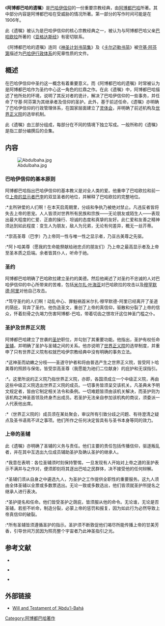 {{No footnotes|time=2020-08-18T20:05:54+00:00}}
{{巴哈伊信仰经典}}
《'''阿博都巴哈的遗嘱'''》是[[巴哈伊信仰|巴哈伊信仰]]的一份重要宗教经典，由[[阿博都巴哈|阿博都巴哈]]所著。其中部分内容是阿博都巴哈在受威胁的情况所著。第一部分的写作时间可能是在1906年。 

此《遗嘱》被认为是巴哈伊信仰的核心宗教经典之一，被认为与阿博都巴哈父亲[[巴哈欧拉|巴哈欧拉]]所著的《[[亚格达斯经|亚格达斯经]]》有密切联系。

《阿博都巴哈的遗嘱》连同《[[神圣计划书简集|神圣计划书简集]]》及《[[卡尔迈勒书简|卡尔迈勒书简]]》被[[守基·阿芬第|守基·阿芬第]]描述为[[巴哈伊行政体系|巴哈伊行政体系]]的宪章性质的文件。 {{clear|left}}

==概述 ==

在巴哈伊信仰中圣约这一概念有着重要意义。而《阿博都巴哈的遗嘱》时常被认为是阿博都巴哈作为圣约中心这一角色的扛鼎之作。在此《遗嘱》中，阿博都巴哈描述了他所处的环境，说明了其反对者的诡计，解决了巴哈伊信仰的一些事务，并任命了守基·阿芬第为其继承者及信仰的圣护。此外，基于前述任命，《遗嘱》亦明确了巴哈伊信仰的行政管理体系，在国家层面建立了[[灵体会|灵体会]]，并明确了前述机构及[[世界正义院|世界正义院]]的选举机制。

此《遗嘱》由三部分组成，每部分在不同的情境下独立写成。一般所称的《遗嘱》是指三部分编撰后的合集。

==内容==
[[File:Abdulbaha.jpg|thumb]]

===巴哈伊信仰的基本原则===
阿博都巴哈指出巴哈伊信仰的基本教义是对全人类的爱。他重申了巴哈欧拉和前一位[[上帝的显示者|上帝的显示者]][[巴孛|巴孛]]的双显圣者的地位，并解释了巴哈欧拉的完整地位。

:*主所钟爱的人们啊！在本天启周期里，分歧和争执乃被绝对禁止。凡违反者皆将失去上帝的恩宠。人人皆须对世界所有民族和宗族——无论朋友或陌生人——表现出最大程度的仁爱、正直的操行、坦诚的态度和真挚的友好。此仁爱和友善之精神须达到如此程度：变生人为朋友，敌人为兄弟，无论有何差异，概无一丝芥蒂。
:*崇高圣尊（巴孛）乃上帝同一性与唯一性之显示者，乃亘古美尊之先驱。
:*阿卜哈美尊（愿我的生命能祭献给祂忠贞的朋友们）乃上帝之最高显示者及上帝至圣本质之启端。余者皆其仆人，听命于祂。

===圣约===
阿博都巴哈明确了巴哈欧拉建立圣约的美德。然后他阐述了对圣约不忠诚的人对巴哈伊信仰的中心所带来的苦难，包括[[米尔扎·叶海亚|米尔扎·叶海亚]]对巴哈欧拉的攻击以及[[米尔扎·穆罕默德·阿里|穆罕默德·阿里]]对他自己攻击。
:*笃守圣约的人们啊！动乱中心、罪魁祸首米尔扎·穆罕默德-阿里已经离开了圣道的荫庇，背弃了圣约。他伪造圣文，重创了上帝的真信仰，驱散和分裂了上帝的信众，怀着刻骨之仇竭力伤害阿博都-巴哈，带着切齿之恨攻讦这位神圣门槛之仆。


===圣护及世界正义院===
阿博都巴哈建立了世袭的[[圣护|圣护]]职位，并勾划了其重要功能。他指出，圣护有权任命[[圣辅|圣辅]]，并明确了圣护与圣辅之间的关系。他亦说明了[[世界正义院|世界正义院]]的选举制度，并重申了只有世界正义院有权就巴哈伊宗教经典中没有明确的事务立法。
:*这神圣而幼嫩之分枝——圣道守护者和将由普选产生之世界正义院，皆受阿卜哈美尊的照顾与保佑，皆受崇高圣尊（我愿能为祂们二位献身）的庇护和无误指引。
:*。这里所说的正义院乃指世界正义院，亦即，各国须成立一个中级正义院，再由这些中级正义院选出世界正义院的成员。一切事务皆须呈交该机关。凡圣典未予明文规定者，皆由它制定相关法令和条例。一切难题皆须由该机关解决，而圣护则为该机构之神圣首领及终身杰出成员。若圣护无法亲自参加该机构的商议，须委派一人代表他出席。
:*（世界正义院的）成员须在某处聚会，审议所有引致分歧之问题、有待澄清之疑点及圣书语焉不详之事项。他们所作之任何决定皆具有与圣书本身等同的效力。

===上帝的圣辅===
此《遗嘱》亦明确了圣辅的义务与责任。他们主要的责任包括传播信仰，驱逐叛乱者，并在其中互选出九位成员辅助圣护及确认圣护的继承人。
:*我意在表明：各位圣辅须时刻保持警惕，一旦发现有人开始对上帝之道的圣护表示不满并与之作对，便须即刻将其逐出巴哈之民群体，决不接受他的任何辩解。
:*圣辅们须从自身之中遴选九人，为圣护之工作提供全职性的重要服务。这九人须由全体圣辅以全票或多数票选出。无论一致或多数选出，他们皆须就圣护所提名之继承人进行表决。
:*圣护提名和任命。他们皆受圣护之荫庇，皆须服从他的命令。无论谁，无论是否圣辅，若拒不听命，制造分裂，必蒙上帝的惩罚和报复，因为如此行为必然导致上帝真信仰的破裂。
:*所有圣辅皆须遵循圣护的指示。圣护须不断敦促他们竭尽所能传播上帝的甘美芳香，引导世间万民因为照亮整个宇宙者乃此神圣指引之光。

==参考文献==
{{reflist}}

{{wikisource}}

*{{cite book |author=ʻAbdu'l-Bahá |authorlink=ʻAbdu'l-Bahá |origyear=1901-08 |year=1992 |title=The Will And Testament of ʻAbdu'l-Bahá |publisher=Baháʼí Publications Australia |location=Mona Vale, N.S.W, Australia |isbn=0-909991-47-2 |url=http://reference.bahai.org/en/t/ab/WT/ |access-date=2020-08-08 |archive-date=2021-02-23 |archive-url=https://web.archive.org/web/20210223131907/https://reference.bahai.org/en/t/ab/WT/ |dead-url=no }}

*{{cite book |author=Hofman, David |authorlink=David Hofman |year=1982 |title=Commentary on the Will and Testament of ʻAbdu'l-Bahá |url=https://archive.org/details/commentaryonwill0000hofm |publisher=George Ronald, Oxford, UK |isbn=0-85398-158-2}}

*{{cite book |author=Taherzadeh, Adib |authorlink=Adib Taherzadeh |year=2000 |title=The Child of the Covenant |publisher=George Ronald |location=Oxford, UK |isbn=0-85398-439-5}}

==外部链接==
*[https://www.bahai.org/library/authoritative-texts/abdul-baha/will-testament-abdul-baha/ Will and Testament of ‘Abdu’l-Bahá] {{Wayback|url=https://www.bahai.org/library/authoritative-texts/abdul-baha/will-testament-abdul-baha/ |date=20210401170335 }}

[[Category:阿博都巴哈著作|Category:阿博都巴哈著作]]